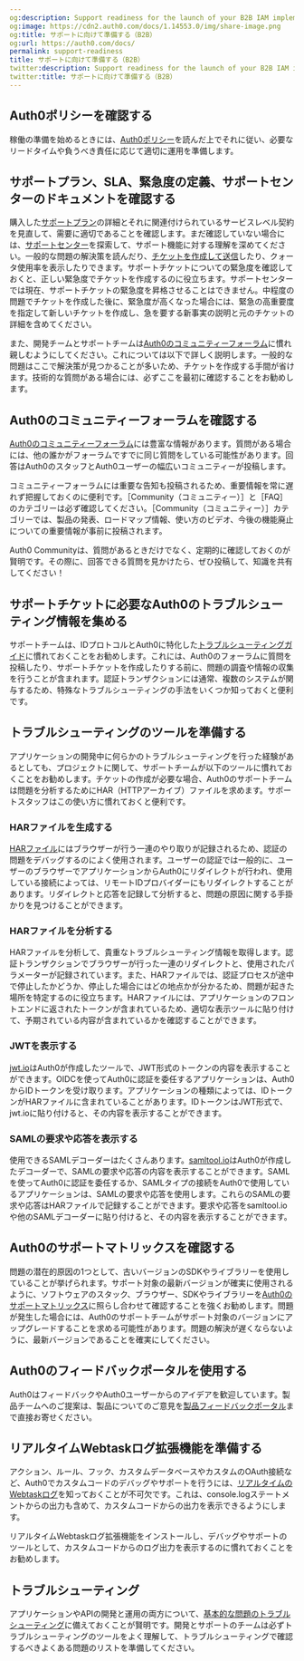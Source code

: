 ```yaml
---
og:description: Support readiness for the launch of your B2B IAM implementation.
og:image: https://cdn2.auth0.com/docs/1.14553.0/img/share-image.png
og:title: サポートに向けて準備する（B2B）
og:url: https://auth0.com/docs/
permalink: support-readiness
title: サポートに向けて準備する（B2B）
twitter:description: Support readiness for the launch of your B2B IAM implementation.
twitter:title: サポートに向けて準備する（B2B）
---
```


## Auth0ポリシーを確認する

稼働の準備を始めるときには、[Auth0ポリシー](/support/policies)を読んだ上でそれに従い、必要なリードタイムや負うべき責任に応じて適切に運用を準備します。

## サポートプラン、SLA、緊急度の定義、サポートセンターのドキュメントを確認する

購入した[サポートプラン](/support)の詳細とそれに関連付けられているサービスレベル契約を見直して、需要に適切であることを確認します。まだ確認していない場合には、[サポートセンター](https://support.auth0.com/)を探索して、サポート機能に対する理解を深めてください。一般的な問題の解決策を読んだり、[チケットを作成して送信](/support/open-and-manage-support-tickets)したり、クォータ使用率を表示したりできます。サポートチケットについての緊急度を確認しておくと、正しい緊急度でチケットを作成するのに役立ちます。サポートセンターでは現在、サポートチケットの緊急度を昇格させることはできません。中程度の問題でチケットを作成した後に、緊急度が高くなった場合には、緊急の高重要度を指定して新しいチケットを作成し、急を要する新事実の説明と元のチケットの詳細を含めてください。

また、開発チームとサポートチームは[Auth0のコミュニティーフォーラム](https://community.auth0.com/)に慣れ親しむようにしてください。これについては以下で詳しく説明します。一般的な問題はここで解決策が見つかることが多いため、チケットを作成する手間が省けます。技術的な質問がある場合には、必ずここを最初に確認することをお勧めします。

## Auth0のコミュニティーフォーラムを確認する

[Auth0のコミュニティーフォーラム](https://community.auth0.com/)には豊富な情報があります。質問がある場合には、他の誰かがフォーラムですでに同じ質問をしている可能性があります。回答はAuth0のスタッフとAuth0ユーザーの幅広いコミュニティーが投稿します。

コミュニティーフォーラムには重要な告知も投稿されるため、重要情報を常に遅れず把握しておくのに便利です。［Community（コミュニティー）］と［FAQ］のカテゴリーは必ず確認してください。［Community（コミュニティー）］カテゴリーでは、製品の発表、ロードマップ情報、使い方のビデオ、今後の機能廃止についての重要情報が事前に投稿されます。

Auth0 Communityは、質問があるときだけでなく、定期的に確認しておくのが賢明です。その際に、回答できる質問を見かけたら、ぜひ投稿して、知識を共有してください！

## サポートチケットに必要なAuth0のトラブルシューティング情報を集める

サポートチームは、IDプロトコルとAuth0に特化した[トラブルシューティングガイド](/troubleshoot)に慣れておくことをお勧めします。これには、Auth0のフォーラムに質問を投稿したり、サポートチケットを作成したりする前に、問題の調査や情報の収集を行うことが含まれます。認証トランザクションには通常、複数のシステムが関与するため、特殊なトラブルシューティングの手法をいくつか知っておくと便利です。

## トラブルシューティングのツールを準備する

アプリケーションの開発中に何らかのトラブルシューティングを行った経験があるとしても、プロジェクトに関して、サポートチームが以下のツールに慣れておくことをお勧めします。チケットの作成が必要な場合、Auth0のサポートチームは問題を分析するためにHAR（HTTPアーカイブ）ファイルを求めます。サポートスタッフはこの使い方に慣れておくと便利です。



### HARファイルを生成する

[HARファイル](/troubleshoot/tools/generate-and-analyze-har-files)にはブラウザーが行う一連のやり取りが記録されるため、認証の問題をデバッグするのによく使用されます。ユーザーの認証では一般的に、ユーザーのブラウザーでアプリケーションからAuth0にリダイレクトが行われ、使用している接続によっては、リモートIDプロバイダーにもリダイレクトすることがあります。リダイレクトと応答を記録して分析すると、問題の原因に関する手掛かりを見つけることができます。

### HARファイルを分析する

HARファイルを分析して、貴重なトラブルシューティング情報を取得します。認証トランザクションでブラウザーが行った一連のリダイレクトと、使用されたパラメーターが記録されています。また、HARファイルでは、認証プロセスが途中で停止したかどうか、停止した場合にはどの地点かが分かるため、問題が起きた場所を特定するのに役立ちます。HARファイルには、アプリケーションのフロントエンドに返されたトークンが含まれているため、適切な表示ツールに貼り付けて、予期されている内容が含まれているかを確認することができます。

### JWTを表示する

[jwt.io](https://jwt.io/)はAuth0が作成したツールで、JWT形式のトークンの内容を表示することができます。OIDCを使ってAuth0に認証を委任するアプリケーションは、Auth0からIDトークンを受け取ります。アプリケーションの種類によっては、IDトークンがHARファイルに含まれていることがあります。IDトークンはJWT形式で、 jwt.ioに貼り付けると、その内容を表示することができます。

### SAMLの要求や応答を表示する

使用できるSAMLデコーダーはたくさんあります。[samltool.io](https://samltool.io/)はAuth0が作成したデコーダーで、SAMLの要求や応答の内容を表示することができます。SAMLを使ってAuth0に認証を委任するか、SAMLタイプの接続をAuth0で使用しているアプリケーションは、SAMLの要求や応答を使用します。これらのSAMLの要求や応答はHARファイルで記録することができます。要求や応答をsamltool.ioや他のSAMLデコーダーに貼り付けると、その内容を表示することができます。

## Auth0のサポートマトリックスを確認する

問題の潜在的原因の1つとして、古いバージョンのSDKやライブラリーを使用していることが挙げられます。サポート対象の最新バージョンが確実に使用されるように、ソフトウェアのスタック、ブラウザー、SDKやライブラリーを[Auth0のサポートマトリックス](/support/product-support-matrix)に照らし合わせて確認することを強くお勧めします。問題が発生した場合には、Auth0のサポートチームがサポート対象のバージョンにアップグレードすることを求める可能性があります。問題の解決が遅くならないように、最新バージョンであることを確実にしてください。

## Auth0のフィードバックポータルを使用する

Auth0はフィードバックやAuth0ユーザーからのアイデアを歓迎しています。製品チームへのご提案は、製品についてのご意見を[製品フィードバックポータル](https://auth0.com/feedback)まで直接お寄せください。

## リアルタイムWebtaskログ拡張機能を準備する

アクション、ルール、フック、カスタムデータベースやカスタムのOAuth接続など、Auth0でカスタムコードのデバッグやサポートを行うには、[リアルタイムのWebtaskログ](/extensions/real-time-webtask-logs)を知っておくことが不可欠です。これは、console.logステートメントからの出力も含めて、カスタムコードからの出力を表示できるようにします。

リアルタイムWebtaskログ拡張機能をインストールし、デバッグやサポートのツールとして、カスタムコードからのログ出力を表示するのに慣れておくことをお勧めします。

## トラブルシューティング

アプリケーションやAPIの開発と運用の両方について、[基本的な問題のトラブルシューティング](/troubleshoot/troubleshoot-basic)に備えておくことが賢明です。開発とサポートのチームは必ずトラブルシューティングのツールをよく理解して、トラブルシューティングで確認するべきよくある問題のリストを準備してください。